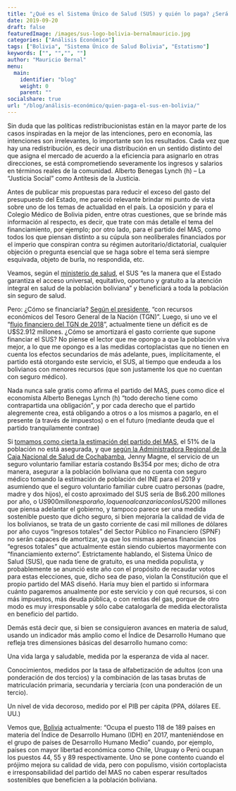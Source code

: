 ```yaml
---
title: "¿Qué es el Sistema Único de Salud (SUS) y quién lo paga? ¿Será sostenible en el tiempo?"
date: 2019-09-20
draft: false
featuredImage: /images/sus-logo-bolivia-bernalmauricio.jpg
categories: ["Análisis Económico"]
tags: ["Bolivia", "Sistema Único de Salud Bolivia", "Estatismo"]
keywords: ["", "","", ""]
author: "Mauricio Bernal"
menu:
  main:
    identifier: "blog"
    weight: 0 
    parent: ""
socialshare: true
url: "/blog/análisis-económico/quien-paga-el-sus-en-bolivia/"
---
```


Sin duda que las políticas redistribucionistas están en la mayor parte de los casos inspiradas en la mejor de las intenciones, pero en economía, las intenciones son irrelevantes, lo importante son los resultados. Cada vez que hay una redistribución, es decir una distribución en un sentido distinto del que asigna el mercado de acuerdo a la eficiencia para asignarlo en otras direcciones, se está comprometiendo severamente los ingresos y salarios en términos reales de la comunidad. Alberto Benegas Lynch (h) – La “Justicia Social” como Antítesis de la Justicia.

Antes de publicar mis propuestas para reducir el exceso del gasto del presupuesto del Estado, me pareció relevante brindar mi punto de vista sobre uno de los temas de actualidad en el país. La oposición y para el Colegio Médico de Bolivia piden, entre otras cuestiones, que se brinde más información al respecto, es decir, que trate con más detalle el tema del financiamiento, por ejemplo; por otro lado, para el partido del MAS, como todos los que piensan distinto a su cúpula son neoliberales financiados por el imperio que conspiran contra su régimen autoritario/dictatorial, cualquier objeción o pregunta esencial que se haga sobre el tema será siempre esquivada, objeto de burla, no respondida, etc.

Veamos, según el  [ministerio de salud](https://www.minsalud.gob.bo/programas-de-salud/sistema-unico-de-salud/46-sus/3593-a-quien-beneficiaria), el SUS “es la manera que el Estado garantiza el acceso universal, equitativo, oportuno y gratuito a la atención integral en salud de la población boliviana” y beneficiará a toda la población sin seguro de salud.

Pero: ¿Cómo se financiaría? [Según el presidente](https://www.minsalud.gob.bo/3440-gobierno-nacional-implementara-el-seguro-universal-de-salud-gratuito-en-2019), “con recursos económicos del Tesoro General de la Nación (TGN)”. Luego, si uno ve el “[flujo financiero del TGN de 2018](https://cache.sigep.gob.bo/pptos/2018/TOMOUNO/DOCUMENTOS/FluFinTesGenNac.pdf)”, actualmente tiene un déficit es de U$S2.912 millones. ¿Cómo se amortizará el gasto corriente que supone financiar el SUS? No piense el lector que me opongo a que la población viva mejor, a lo que me opongo es a las medidas cortoplacistas que no tienen en cuenta los efectos secundarios de más adelante, pues, implícitamente, el partido está otorgando este servicio, el SUS, al tiempo que endeuda a los bolivianos con menores recursos (que son justamente los que no cuentan con seguro médico).

Nada nunca sale gratis como afirma el partido del MAS, pues como dice el economista Alberto Benegas Lynch (h) “todo derecho tiene como contrapartida una obligación”, y por cada derecho que el partido alegremente crea, está obligando a otros o a los mismos a pagarlo, en el presente (a través de impuestos) o en el futuro (mediante deuda que el partido tranquilamente contrae)

Si [tomamos como cierta la estimación del partido del MAS](https://www.minsalud.gob.bo/3453-ministro-sus-historico), el 51% de la población no está asegurada, y que [según la Administradora Regional de la Caja Nacional de Salud de Cochabamba](https://www.lostiempos.com/actualidad/pais/20180327/cns-lanza-seguro-voluntario-independientes), Jenny Magne, el servicio de un seguro voluntario familiar estaría costando Bs354 por mes; dicho de otra manera, asegurar a la población boliviana que no cuenta con seguro médico tomando la estimación de población del INE para el 2019 y asumiendo que el seguro voluntario familiar cubre cuatro personas (padre, madre y dos hijos), el costo aproximado del SUS sería de Bs6.200 millones por año, o U$S900 millones por año, lo que no alcanzaría con los U$S200 millones que piensa adelantar el gobierno, y tampoco parece ser una medida sostenible puesto que dicho seguro, si bien mejoraría la calidad de vida de los bolivianos, se trata de un gasto corriente de casi mil millones de dólares por año cuyos “ingresos totales” del Sector Público no Financiero (SPNF) no serán capaces de amortizar, ya que los mismas apenas financian los “egresos totales” que actualmente están siendo cubiertos mayormente con “financiamiento externo”. Estrictamente hablando, el Sistema Único de Salud (SUS), que nada tiene de gratuito, es una medida populista, y probablemente se anunció este año con el propósito de recaudar votos para estas elecciones, que, dicho sea de paso, violan la Constitución que el propio partido del MAS diseñó. Haría muy bien el partido si informara cuánto pagaremos anualmente por este servicio y con qué recursos, si con más impuestos, más deuda pública, o con rentas del gas, porque de otro modo es muy irresponsable y sólo cabe catalogarla de medida electoralista en beneficio del partido.

Demás está decir que, si bien se consiguieron avances en materia de salud, usando un indicador más amplio como el Índice de Desarrollo Humano que refleja tres dimensiones básicas del desarrollo humano como:

Una vida larga y saludable, medida por la esperanza de vida al nacer.

Conocimientos, medidos por la tasa de alfabetización de adultos (con una ponderación de dos tercios) y la combinación de las tasas brutas de matriculación primaria, secundaria y terciaria (con una ponderación de un tercio).

Un nivel de vida decoroso, medido por el PIB per cápita (PPA, dólares EE. UU.)

Vemos que, [Bolivia](https://www.undp.org/es/bolivia/news/amplias-desigualdades-en-el-bienestar-de-las-personas-ensombrecen-el-progreso-continuado-en-el-desarrollo-humano) actualmente: “Ocupa el puesto 118 de 189 países en materia del Índice de Desarrollo Humano (IDH) en 2017, manteniéndose en el grupo de países de Desarrollo Humano Medio” cuando, por ejemplo, países con mayor libertad económica como Chile, Uruguay o Perú ocupan los puestos 44, 55 y 89 respectivamente. Uno se pone contento cuando el prójimo mejora su calidad de vida, pero con populismo, visión cortoplacista e irresponsabilidad del partido del MAS no caben esperar resultados sostenibles que beneficien a la población boliviana.